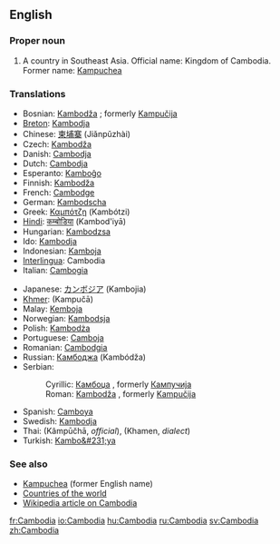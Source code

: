 ==English==
===Proper noun===
#A country in Southeast Asia. Official name: Kingdom of Cambodia. Former name: [[Kampuchea]]

===Translations===
{{top}}
*Bosnian: [[Kambodža]] {{f}}; formerly [[Kampučija]] {{f}}
*[[Breton]]: [[Kambodja]]
*Chinese: [[柬埔寨]] (Jiǎnpǔzhài)
*Czech: [[Kambodža]]
*Danish: [[Cambodja]]
*Dutch: [[Cambodja]]
*Esperanto: [[Kamboĝo]]
*Finnish: [[Kambodža]]
*French: [[Cambodge]] {{m}}
*German: [[Kambodscha]]
*Greek: [[Καμπότζη]] (Kambótzi)
*[[Hindi]]: [[कम्बोडिया]] (Kambod'iyā)
*Hungarian: [[Kambodzsa]]
*Ido: [[Kambodja]]
*Indonesian: [[Kamboja]]
*[[Interlingua]]: Cambodia
*Italian: [[Cambogia]] {{f}}
{{mid}}
*Japanese: [[カンボジア]] (Kambojia)
*[[Khmer]]: {{KMchar|[[កម្ពុជា]]}} (Kampučā)
*Malay: [[Kemboja]]
*Norwegian: [[Kambodsja]]
*Polish: [[Kambodża]]
*Portuguese: [[Camboja]]
*Romanian: [[Cambodgia]] {{f}}
*Russian: [[Камбоджа]] (Kambódža)
*Serbian:
*:Cyrillic: [[Камбоџа]] {{f}}, formerly [[Кампучија]] {{f}}
*:Roman: [[Kambodža]] {{f}}, formerly [[Kampučija]] {{f}}
*Spanish: [[Camboya]]
*Swedish: [[Kambodja]]
*Thai: {{THchar|[[กัมพูชา]]}} (Kâmpūčhā, ''official''), {{THchar|[[เขมร]]}} (Khamen, ''dialect'')
*Turkish: [[Kambo&#231;ya]]
{{bottom}}

===See also===
*[[Kampuchea]] (former English name)
*[[Countries of the world]]
*[[w:Cambodia|Wikipedia article on Cambodia]]

[[fr:Cambodia]]
[[io:Cambodia]]
[[hu:Cambodia]]
[[ru:Cambodia]]
[[sv:Cambodia]]
[[zh:Cambodia]]